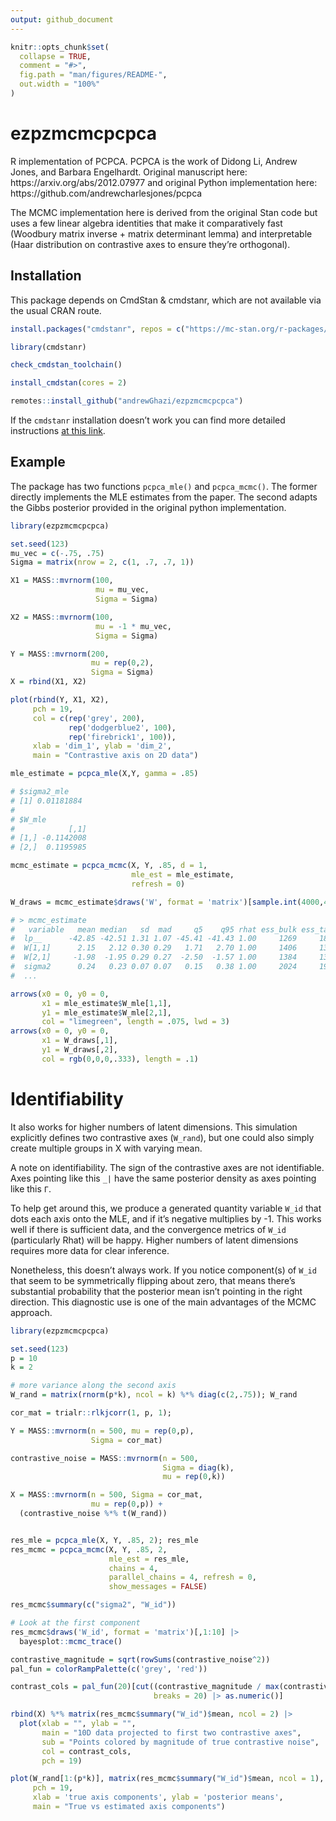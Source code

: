 ```yaml
---
output: github_document
---
```


<!-- README.md is generated from README.Rmd. Please edit that file -->

```r
knitr::opts_chunk$set(
  collapse = TRUE,
  comment = "#>",
  fig.path = "man/figures/README-",
  out.width = "100%"
)
```

# ezpzmcmcpcpca

R implementation of PCPCA. PCPCA is the work of Didong Li, Andrew Jones, and Barbara Engelhardt. Original manuscript here: https://arxiv.org/abs/2012.07977 and original Python implementation here: https://github.com/andrewcharlesjones/pcpca

The MCMC implementation here is derived from the original Stan code but uses a few linear algebra identities  that make it comparatively fast (Woodbury matrix inverse + matrix determinant lemma) and interpretable (Haar distribution on contrastive axes to ensure they're orthogonal).

<!-- badges: start -->
<!-- badges: end -->

## Installation

This package depends on CmdStan & cmdstanr, which are not available via the usual CRAN route. 

```r

install.packages("cmdstanr", repos = c("https://mc-stan.org/r-packages/", getOption("repos")))

library(cmdstanr)

check_cmdstan_toolchain()

install_cmdstan(cores = 2)

remotes::install_github("andrewGhazi/ezpzmcmcpcpca")
```

If the `cmdstanr` installation doesn't work you can find more detailed instructions [at this link](https://mc-stan.org/cmdstanr/). 

## Example

The package has two functions `pcpca_mle()` and `pcpca_mcmc()`. The former directly implements the MLE estimates from the paper. The second adapts the Gibbs posterior provided in the original python implementation. 

```r
library(ezpzmcmcpcpca)

set.seed(123)
mu_vec = c(-.75, .75)
Sigma = matrix(nrow = 2, c(1, .7, .7, 1))

X1 = MASS::mvrnorm(100, 
                   mu = mu_vec,
                   Sigma = Sigma)

X2 = MASS::mvrnorm(100, 
                   mu = -1 * mu_vec,
                   Sigma = Sigma)

Y = MASS::mvrnorm(200, 
                  mu = rep(0,2),
                  Sigma = Sigma)
X = rbind(X1, X2)

plot(rbind(Y, X1, X2),
     pch = 19, 
     col = c(rep('grey', 200), 
             rep('dodgerblue2', 100), 
             rep('firebrick1', 100)),
     xlab = 'dim_1', ylab = 'dim_2',
     main = "Contrastive axis on 2D data")

mle_estimate = pcpca_mle(X,Y, gamma = .85)

# $sigma2_mle
# [1] 0.01181884
# 
# $W_mle
#            [,1]
# [1,] -0.1142008
# [2,]  0.1195985

mcmc_estimate = pcpca_mcmc(X, Y, .85, d = 1,
                           mle_est = mle_estimate, 
                           refresh = 0)

W_draws = mcmc_estimate$draws('W', format = 'matrix')[sample.int(4000,40),]

# > mcmc_estimate
#   variable   mean median   sd  mad     q5    q95 rhat ess_bulk ess_tail
#  lp__      -42.85 -42.51 1.31 1.07 -45.41 -41.43 1.00     1269     1860
#  W[1,1]      2.15   2.12 0.30 0.29   1.71   2.70 1.00     1406     1312
#  W[2,1]     -1.98  -1.95 0.29 0.27  -2.50  -1.57 1.00     1384     1329
#  sigma2      0.24   0.23 0.07 0.07   0.15   0.38 1.00     2024     1901
#  ...

arrows(x0 = 0, y0 = 0,
       x1 = mle_estimate$W_mle[1,1],
       y1 = mle_estimate$W_mle[2,1], 
       col = "limegreen", length = .075, lwd = 3)
arrows(x0 = 0, y0 = 0,
       x1 = W_draws[,1],
       y1 = W_draws[,2], 
       col = rgb(0,0,0,.333), length = .1)
```


# Identifiability 

It also works for higher numbers of latent dimensions. This simulation explicitly defines two contrastive axes (`W_rand`), but one could also simply create multiple groups in X with varying mean. 

A note on identifiability. The sign of the contrastive axes are not identifiable. Axes pointing like this `_|` have the same posterior density as axes pointing like this `Γ`. 

To help get around this, we produce a generated quantity variable `W_id` that dots each axis onto the MLE, and if it's negative multiplies by -1. This works well if there is sufficient data, and the convergence metrics of `W_id` (particularly Rhat) will be happy. Higher numbers of latent dimensions requires more data for clear inference. 

Nonetheless, this doesn't always work. If you notice component(s) of `W_id` that seem to be symmetrically flipping about zero, that means there's substantial probability that the posterior mean isn't pointing in the right direction. This diagnostic use is one of the main advantages of the MCMC approach. 

```r
library(ezpzmcmcpcpca)

set.seed(123)
p = 10
k = 2

# more variance along the second axis
W_rand = matrix(rnorm(p*k), ncol = k) %*% diag(c(2,.75)); W_rand

cor_mat = trialr::rlkjcorr(1, p, 1);

Y = MASS::mvrnorm(n = 500, mu = rep(0,p),
                  Sigma = cor_mat)

contrastive_noise = MASS::mvrnorm(n = 500,
                                  Sigma = diag(k),
                                  mu = rep(0,k))

X = MASS::mvrnorm(n = 500, Sigma = cor_mat,
                  mu = rep(0,p)) +
  (contrastive_noise %*% t(W_rand))


res_mle = pcpca_mle(X, Y, .85, 2); res_mle
res_mcmc = pcpca_mcmc(X, Y, .85, 2, 
                      mle_est = res_mle,
                      chains = 4,
                      parallel_chains = 4, refresh = 0,
                      show_messages = FALSE)

res_mcmc$summary(c("sigma2", "W_id"))

# Look at the first component
res_mcmc$draws('W_id', format = 'matrix')[,1:10] |>
  bayesplot::mcmc_trace() 

contrastive_magnitude = sqrt(rowSums(contrastive_noise^2))
pal_fun = colorRampPalette(c('grey', 'red'))

contrast_cols = pal_fun(20)[cut((contrastive_magnitude / max(contrastive_magnitude)),
                                breaks = 20) |> as.numeric()]

rbind(X) %*% matrix(res_mcmc$summary("W_id")$mean, ncol = 2) |> 
  plot(xlab = "", ylab = "",
       main = "10D data projected to first two contrastive axes",
       sub = "Points colored by magnitude of true contrastive noise",
       col = contrast_cols, 
       pch = 19)

plot(W_rand[1:(p*k)], matrix(res_mcmc$summary("W_id")$mean, ncol = 1), 
     pch = 19, 
     xlab = 'true axis components', ylab = 'posterior means', 
     main = "True vs estimated axis components")

```

